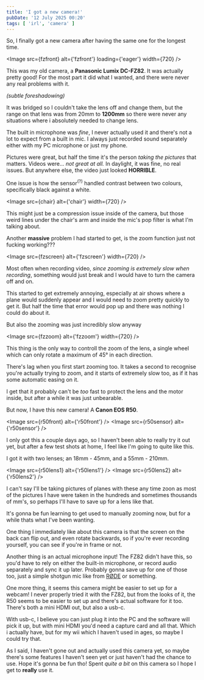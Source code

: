 ```yaml
---
title: 'I got a new camera!'
pubDate: '12 July 2025 00:20'
tags: [ 'irl', 'camera' ]
---
```



So, I finally got a new camera after having the same one for the longest time.

<Image src={fzfront} alt={'fzfront'} loading={'eager'} width={720} />

This was my old camera, a **Panasonic Lumix DC-FZ82**. It was actually pretty good!
For the most part it did what I wanted, and there were never any real problems with it.

*(subtle foreshadowing)*

<div class='gap' />

It was bridged so I couldn't take the lens off and change them,
but the range on that lens was from 20mm to **1200mm**
so there were never any situations where i absolutely needed to change lens.

The built in microphone was *fine*, I never actually used it and there's not a lot to expect from a built in mic.
I always just recorded sound separately either with my PC microphone or just my phone.

<div class='gap' />

Pictures were great, but half the time it's the person *taking the pictures* that matters.
Videos were... *not great at all.* In daylight, it was fine, no real issues.
But anywhere else, the video just looked **HORRIBLE**.

One issue is how the sensor<sup>(?)</sup> handled contrast between two colours, specifically black against a white.

<Image src={chair} alt={'chair'} width={720} />

This might just be a compression issue inside of the camera,
but those weird lines under the chair's arm and inside the mic's pop filter is what I'm talking about.

<div class='gap' />

Another **massive** problem I had started to get, is the zoom function just not fucking working???

<Image src={fzscreen} alt={'fzscreen'} width={720}  />

Most often when recording video, *since zooming is extremely slow when recording*, something would just break
and I would have to turn the camera off and on.

This started to get extremely annoying, especially at air shows
where a plane would suddenly appear and I would need to zoom pretty quickly to get it.
But half the time that error would pop up and there was nothing I could do about it.

But also the zooming was just incredibly slow anyway

<Image src={fzzoom} alt={'fzzoom'} width={720} />

This thing is the only way to controll the zoom of the lens,
a single wheel which can only rotate a maximum of 45&deg; in each direction.

There's lag when you first start zooming too. It takes a second to recognise you're actually trying to zoom,
and it starts of extremely slow too, as if it has some automatic easing on it.

I get that it probably can't be *too* fast to protect the lens and the motor inside,
but after a while it was just unbearable.

<div class='gap' />

But now, I have this new camera! A **Canon EOS R50**.

<Image src={r50front} alt={'r50front'} />
<Image src={r50sensor} alt={'r50sensor'} />

I only got this a couple days ago, so I haven't been able to really try it out yet,
but after a few test shots at home, I feel like I'm going to quite like this.

I got it with two lenses; an 18mm - 45mm, and a 55mm - 210mm.


<Image src={r50lens1} alt={'r50lens1'} />
<Image src={r50lens2} alt={'r50lens2'} />

I can't say I'll be taking pictures of planes with these any time zoon as most of the pictures I have
were taken in the hundreds and sometimes thousands of mm's, so perhaps I'll have to save up for a lens like that.

It's gonna be fun learning to get used to manually zooming now, but for a while thats what I've been wanting.

<div class='gap' />

One thing I immediately like about this camera is that the screen on the back can flip out,
and even rotate backwards, so if you're ever recording yourself, you can see if you're in frame or not.

Another thing is an actual microphone input! The FZ82 didn't have this, so you'd have to rely on
either the built-in microphone, or record audio separately and sync it up later.
Probably gonna save up for one of those too, just a simple shotgun mic like from
[RØDE](https://rode.com/en/microphones/on-camera) or something.

One more thing, it seems this camera might be easier to set up for a webcam!
I never properly tried it with the FZ82, but from the looks of it, the R50 seems to be easier to set up
and there's actual software for it too. There's both a mini HDMI out, but also a usb-c.

With usb-c, I believe you can just plug it into the PC and the software will pick it up,
but with mini HDMI you'd need a capture card and all that.
Which i actually have, but for my wii which I haven't used in ages, so maybe I could try that.

<div class='gap' />

As I said, I haven't gone out and actually used this camera yet, so maybe there's some features I haven't seen yet
or just haven't had the chance to use. Hope it's gonna be fun tho!
Spent *quite a bit* on this camera so I hope I get to **really** use it.
